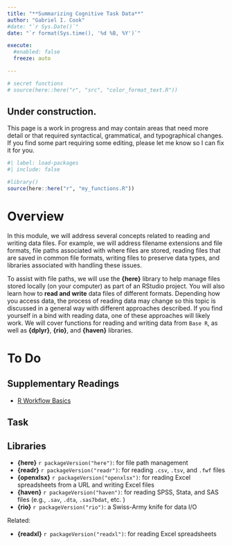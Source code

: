 ```yaml
---
title: "**Summarizing Cognitive Task Data**"
author: "Gabriel I. Cook"
#date: "`r Sys.Date()`"
date: "`r format(Sys.time(), '%d %B, %Y')`"

execute:
  #enabled: false
  freeze: auto

---
```


```r
# secret functions
# source(here::here("r", "src", "color_format_text.R"))
```


::: callout-important
## Under construction. 

This page is a work in progress and may contain areas that need more detail or that required syntactical, grammatical, and typographical changes. If you find some part requiring some editing, please let me know so I can fix it for you.
:::


```r
#| label: load-packages
#| include: false

#library()
source(here::here("r", "my_functions.R"))

```

# **Overview**

In this module, we will address several concepts related to reading and writing data files. For example, we will address filename extensions and file formats, file paths associated with where files are stored, reading files that are saved in common file formats, writing files to preserve data types, and libraries associated with handling these issues. 

To assist with file paths, we will use the **{here}** library to help manage files stored locally (on your computer) as part of an RStudio project. You will also learn how to **read and write** data files of different formats. Depending how you access data, the process of reading data may change so this topic is discussed in a general way with different approaches described. If you find yourself in a bind with reading data, one of these approaches will likely work. We will cover functions for reading and writing data from `Base R`, as well as **{dplyr}**, **{rio}**, and **{haven}** libraries. 

# **To Do**

## **Supplementary Readings**

- [R Workflow Basics](https://r4ds.had.co.nz/workflow-basics.html)


## **Task**


## **Libraries** 

- **{here}** `r packageVersion("here")`: for file path management
- **{readr}** `r packageVersion("readr")`: for reading `.csv`, `.tsv`, and `.fwf` files
- **{openxlsx}** `r packageVersion("openxlsx")`: for reading Excel spreadsheets from a URL and writing Excel files
- **{haven}** `r packageVersion("haven")`: for reading SPSS, Stata, and SAS files (e.g., `.sav`, `.dta`, `.sas7bdat`, etc. )
- **{rio}** `r packageVersion("rio")`: a Swiss-Army knife for data I/O

Related:

- **{readxl}** `r packageVersion("readxl")`: for reading Excel spreadsheets
